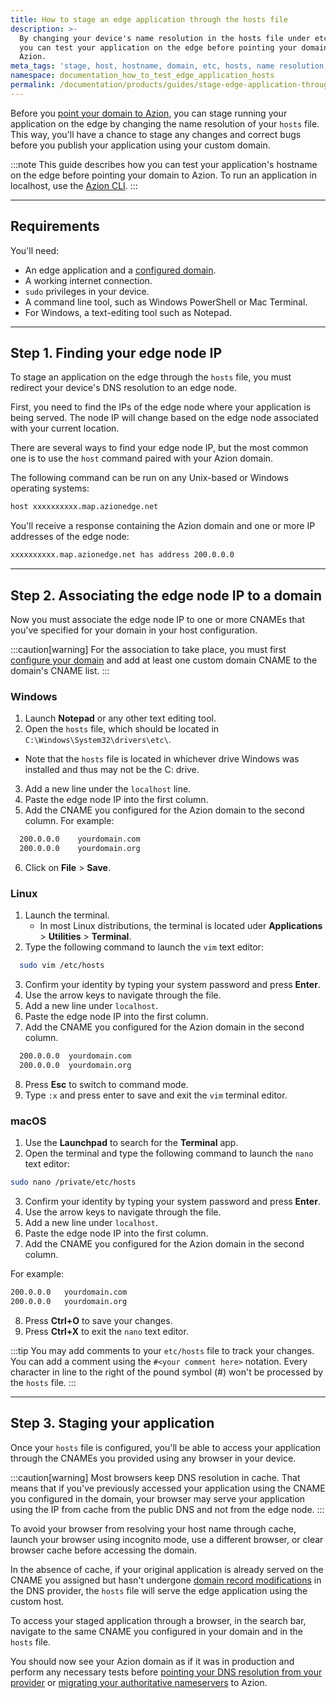 ```yaml
---
title: How to stage an edge application through the hosts file
description: >-
  By changing your device's name resolution in the hosts file under etc/hosts,
  you can test your application on the edge before pointing your domain to
  Azion.
meta_tags: 'stage, host, hostname, domain, etc, hosts, name resolution, test'
namespace: documentation_how_to_test_edge_application_hosts
permalink: /documentation/products/guides/stage-edge-application-through-hosts-file/
---
```


Before you [point your domain to Azion](/en/documentation/products/guides/point-domain-to-azion/), you can stage running your application on the edge by changing the name resolution of your `hosts` file. This way, you'll have a chance to stage any changes and correct bugs before you publish your application using your custom domain.

:::note
This guide describes how you can test your application's hostname on the edge before pointing your domain to Azion. To run an application in localhost, use the [Azion CLI](/en/documentation/products/azion-cli/overview/).
:::

---

## Requirements

You'll need:

- An edge application and a [configured domain](/en/documentation/products/guides/configure-a-domain/).
- A working internet connection.
- `sudo` privileges in your device.
- A command line tool, such as Windows PowerShell or Mac Terminal.
- For Windows, a text-editing tool such as Notepad.

---

## Step 1. Finding your edge node IP

To stage an application on the edge through the `hosts` file, you must redirect your device's DNS resolution to an edge node. 

First, you need to find the IPs of the edge node where your application is being served. The node IP will change based on the edge node associated with your current location.

There are several ways to find your edge node IP, but the most common one is to use the `host` command paired with your Azion domain.

The following command can be run on any Unix-based or Windows operating systems:

```bash
host xxxxxxxxxx.map.azionedge.net
```

You'll receive a response containing the Azion domain and one or more IP addresses of the edge node:

```bash
xxxxxxxxxx.map.azionedge.net has address 200.0.0.0
```

---

## Step 2. Associating the edge node IP to a domain

Now you must associate the edge node IP to one or more CNAMEs that you've specified for your domain in your host configuration.

:::caution[warning]
For the association to take place, you must first [configure your domain](/en/documentation/products/guides/configure-a-domain/) and add at least one custom domain CNAME to the domain's CNAME list.
:::

### Windows

1. Launch **Notepad** or any other text editing tool.
2. Open the `hosts` file, which should be located in `C:\Windows\System32\drivers\etc\`.
  - Note that the `hosts` file is located in whichever drive Windows was installed and thus may not be the C: drive.
3. Add a new line under the `localhost` line.
4. Paste the edge node IP into the first column.
5. Add the CNAME you configured for the Azion domain to the second column. For example:

```bash
  200.0.0.0    yourdomain.com
  200.0.0.0    yourdomain.org
```

6. Click on **File** > **Save**.

### Linux

1. Launch the terminal.
   - In most Linux distributions, the terminal is located uder **Applications** > **Utilities** > **Terminal**.
2. Type the following command to launch the `vim` text editor:

```bash
  sudo vim /etc/hosts
```

3. Confirm your identity by typing your system password and press **Enter**.
4. Use the arrow keys to navigate through the file.
5. Add a new line under `localhost`.
6. Paste the edge node IP into the first column.
7. Add the CNAME you configured for the Azion domain in the second column.

```bash
  200.0.0.0  yourdomain.com
  200.0.0.0  yourdomain.org
```

8. Press **Esc** to switch to command mode.
7. Type `:x` and press enter to save and exit the `vim` terminal editor.

### macOS

1. Use the **Launchpad** to search for the **Terminal** app.
2. Open the terminal and type the following command to launch the `nano` text editor:

```bash
sudo nano /private/etc/hosts
```

3. Confirm your identity by typing your system password and press **Enter**.
4. Use the arrow keys to navigate through the file.
5. Add a new line under `localhost`.
6. Paste the edge node IP into the first column.
7. Add the CNAME you configured for the Azion domain in the second column.

For example:

```bash
200.0.0.0   yourdomain.com
200.0.0.0   yourdomain.org
```

8. Press **Ctrl+O** to save your changes.
9. Press **Ctrl+X** to exit the `nano` text editor.

:::tip
You may add comments to your `etc/hosts` file to track your changes. You can add a comment using the `#<your comment here>` notation. Every character in line to the right of the pound symbol (#) won't be processed by the `hosts` file.
:::

---

## Step 3. Staging your application

Once your `hosts` file is configured, you'll be able to access your application through the CNAMEs you provided using any browser in your device.

:::caution[warning]
Most browsers keep DNS resolution in cache. That means that if you've previously accessed your application using the CNAME you configured in the domain, your browser may serve your application using the IP from cache from the public DNS and not from the edge node.
:::

To avoid your browser from resolving your host name through cache, launch your browser using incognito mode, use a different browser, or clear browser cache before accessing the domain.

In the absence of cache, if your original application is already served on the CNAME you assigned but hasn't undergone [domain record modifications](/en/documentation/products/guides/point-domain-to-azion/#step-2-modify-domain-records) in the DNS provider, the `hosts` file will serve the edge application using the custom host.

To access your staged application through a browser, in the search bar, navigate to the same CNAME you configured in your domain and in the `hosts` file.

You should now see your Azion domain as if it was in production and perform any necessary tests before [pointing your DNS resolution from your provider](/en/documentation/products/guides/point-domain-to-azion/) or [migrating your authoritative nameservers](/en/documentation/products/guides/migrate-ns-to-azion/) to Azion.


